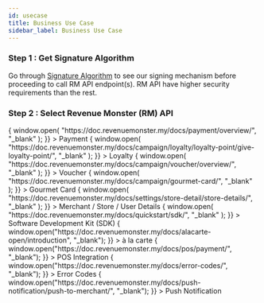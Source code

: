 ```yaml
---
id: usecase
title: Business Use Case
sidebar_label: Business Use Case
---
```



### Step 1 : Get Signature Algorithm

Go through [Signature Algorithm](../quickstart/signature-algorithm) to see our signing mechanism before proceeding to call RM API endpoint(s). RM API have higher security requirements than the rest.

### Step 2 : Select Revenue Monster (RM) API

<Flex flexWrap="wrap" mx={-2}>
  <Box p={2} width={[1, 1 / 3]}>
    <Box
      className={styles.box}
      onClick={() => {
        window.open(
          "https://doc.revenuemonster.my/docs/payment/overview/",
          "_blank"
        );
      }}
    >
      <Text className={styles.text}>Payment</Text>
    </Box>
  </Box>
  <Box p={2} width={[1, 1 / 3]}>
    <Box
      className={styles.box}
      onClick={() => {
        window.open(
          "https://doc.revenuemonster.my/docs/campaign/loyalty/loyalty-point/give-loyalty-point/",
          "_blank"
        );
      }}
    >
      <Text className={styles.text}>Loyalty</Text>
    </Box>
  </Box>
  <Box p={2} width={[1, 1 / 3]}>
    <Box
      className={styles.box}
      onClick={() => {
        window.open(
          "https://doc.revenuemonster.my/docs/campaign/voucher/overview/",
          "_blank"
        );
      }}
    >
      <Text className={styles.text}>Voucher</Text>
    </Box>
  </Box>
</Flex>

<Flex flexWrap="wrap" mx={-2}>
  <Box p={2} width={[1, 1 / 3]}>
    <Box
      className={styles.box}
      onClick={() => {
        window.open(
          "https://doc.revenuemonster.my/docs/campaign/gourmet-card/",
          "_blank"
        );
      }}
    >
      <Text className={styles.text}>Gourmet Card</Text>
    </Box>
  </Box>
  <Box p={2} width={[1, 1 / 3]}>
    <Box
      className={styles.box}
      onClick={() => {
        window.open(
          "https://doc.revenuemonster.my/docs/settings/store-detail/store-details/",
          "_blank"
        );
      }}
    >
      <Text className={styles.text}> Merchant / Store / User Details</Text>
    </Box>
  </Box>
  <Box p={2} width={[1, 1 / 3]}>
    <Box
      className={styles.box}
      onClick={() => {
        window.open(
          "https://doc.revenuemonster.my/docs/quickstart/sdk/",
          "_blank"
        );
      }}
    >
      <Text className={styles.text}>Software Development Kit (SDK)</Text>
    </Box>
  </Box>
</Flex>

<Flex flexWrap="wrap" mx={-2}>
  <Box p={2} width={[1, 1 / 3]}>
    <Box
      className={styles.box}
      onClick={() => {
        window.open("https://doc.revenuemonster.my/docs/alacarte-open/introduction", "_blank");
      }}
    >
      <Text className={styles.text}>à la carte</Text>
    </Box>

  </Box>
  <Box p={2} width={[1, 1 / 3]}>
    <Box
      className={styles.box}
      onClick={() => {
        window.open("https://doc.revenuemonster.my/docs/pos/payment/", "_blank");
      }}
    >
      <Text className={styles.text}>POS Integration</Text>
    </Box>

  </Box>
  <Box p={2} width={[1, 1 / 3]}>
    <Box
      className={styles.box}
      onClick={() => {
        window.open("https://doc.revenuemonster.my/docs/error-codes/", "_blank");
      }}
    >
      <Text className={styles.text}>Error Codes</Text>
    </Box>
  </Box>
  <Box p={2} width={[1, 1 / 3]}>
    <Box
      className={styles.box}
      onClick={() => {
        window.open("https://doc.revenuemonster.my/docs/push-notification/push-to-merchant/", "_blank");
      }}
    >
      <Text className={styles.text}>Push Notification</Text>
    </Box>
  </Box>
</Flex>
